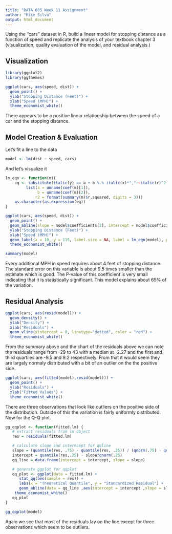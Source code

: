 ```yaml
---
title: "DATA 605 Week 11 Assignment"
author: "Mike Silva"
output: html_document
---
```


Using the "cars" dataset in R, build a linear model for stopping distance as a function of speed and replicate the analysis of your textbook chapter 3 (visualization, quality evaluation of the model, and residual analysis.)

## Visualization 

```r
library(ggplot2)
library(ggthemes)

ggplot(cars, aes(speed, dist)) +
  geom_point() +
  ylab("Stopping Distance (Feet)") +
  xlab("Speed (MPH)") + 
  theme_economist_white()
```

There appears to be a positive linear relationship between the speed of a car and the stopping distance.

## Model Creation & Evaluation

Let's fit a line to the data

```r
model <- lm(dist ~ speed, cars)
```

And let's visualize it

```r
lm_eqn <- function(m){
    eq <- substitute(italic(y) == a + b %.% italic(x)*","~~italic(r)^2~"="~r2, 
         list(a = unname(coef(m)[1]),
              b = unname(coef(m)[2]),
             r2 = format(summary(m)$r.squared, digits = 3)))
    as.character(as.expression(eq))
}

ggplot(cars, aes(speed, dist)) +
  geom_point() +
  geom_abline(slope = model$coefficients[2], intercept = model$coefficients[1], color="red") +
  ylab("Stopping Distance (Feet)") +
  xlab("Speed (MPH)") + 
  geom_label(x = 10, y = 115, label.size = NA, label = lm_eqn(model), parse = TRUE) +
  theme_economist_white()
```

```r
summary(model)
```

Every additional MPH in speed requires about 4 feet of stopping distance.  The standard error on this variable is about 9.5 times smaller than the estimate which is good.  The P-value of this coefficient is very small indicating that it is statistically significant.  This model explains about 65% of the variation.

## Residual Analysis

```r
ggplot(cars, aes(resid(model))) +
  geom_density() +
  ylab("Density") +
  xlab("Residuals") + 
  geom_vline(xintercept = 0, linetype="dotted", color = "red") +
  theme_economist_white()
```

From the summary above and the chart of the residuals above we can note the residuals range from -29 to 43 with a median at -2.27 and the first and third quartiles are -9.5 and 9.2 respectively.  From that it would seem they are largely normaly distributed with a bit of an outlier on the the positive side.

```r
ggplot(cars, aes(fitted(model),resid(model))) +
  geom_point() +
  ylab("Residuals") +
  xlab("Fitted Values") + 
  theme_economist_white()
```

There are three observations that look like outliers on the positive side of the distribution.  Outside of this the variation is fairly uniformly distributed.  Now for the Q-Q plot.

```r
gg_qqplot <- function(fitted.lm) {
   # extract residuals from lm object
   res = residuals(fitted.lm)

   # calculate slope and interncept for qqline
   slope = (quantile(res, .75) - quantile(res, .25)) / (qnorm(.75) - qnorm(.25))
   intercept = quantile(res,.25) - slope*qnorm(.25)
   qq_line = data.frame(intercept = intercept, slope = slope)

   # generate ggplot for qqplot
   qq_plot <- ggplot(data = fitted.lm) +
      stat_qq(aes(sample = res)) +
      labs(x = "Theoretical Quantile", y = "Standardized Residual") +
      geom_abline(data = qq_line ,aes(intercept = intercept ,slope = slope), color = "red") +
    theme_economist_white()   
   qq_plot
}

gg_qqplot(model)
```

Again we see that most of the residuals lay on the line except for three observations which seem to be outliers.
